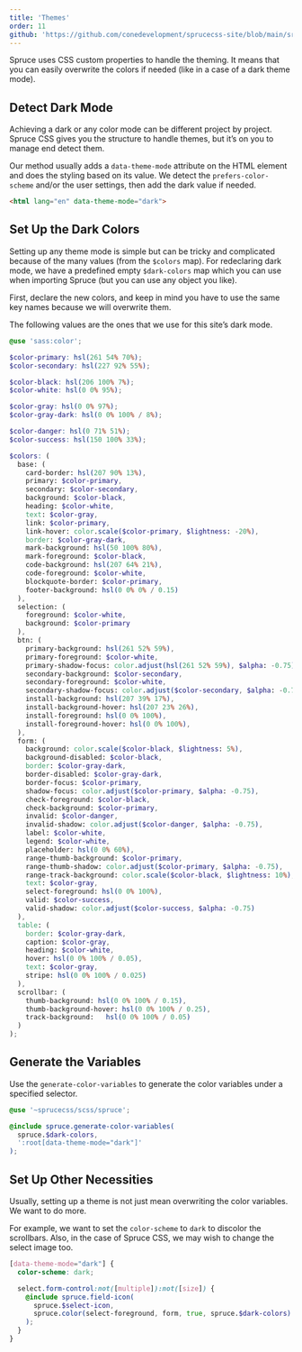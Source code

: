 ```yaml
---
title: 'Themes'
order: 11
github: 'https://github.com/conedevelopment/sprucecss-site/blob/main/src/docs/customization/themes.mdx'
---
```


<p class="lead">Spruce uses CSS custom properties to handle the theming. It means that you can easily overwrite the colors if needed (like in a case of a dark theme mode).</p>

## Detect Dark Mode

Achieving a dark or any color mode can be different project by project. Spruce CSS gives you the structure to handle themes, but it’s on you to manage end detect them.

Our method usually adds a `data-theme-mode` attribute on the HTML element and does the styling based on its value. We detect the `prefers-color-scheme` and/or the user settings, then add the dark value if needed.

```html
<html lang="en" data-theme-mode="dark">
```

## Set Up the Dark Colors

Setting up any theme mode is simple but can be tricky and complicated because of the many values (from the `$colors` map). For redeclaring dark mode, we have a predefined empty `$dark-colors` map which you can use when importing Spruce (but you can use any object you like).

First, declare the new colors, and keep in mind you have to use the same key names because we will overwrite them.

The following values are the ones that we use for this site’s dark mode.

```scss
@use 'sass:color';

$color-primary: hsl(261 54% 70%);
$color-secondary: hsl(227 92% 55%);

$color-black: hsl(206 100% 7%);
$color-white: hsl(0 0% 95%);

$color-gray: hsl(0 0% 97%);
$color-gray-dark: hsl(0 0% 100% / 8%);

$color-danger: hsl(0 71% 51%);
$color-success: hsl(150 100% 33%);

$colors: (
  base: (
    card-border: hsl(207 90% 13%),
    primary: $color-primary,
    secondary: $color-secondary,
    background: $color-black,
    heading: $color-white,
    text: $color-gray,
    link: $color-primary,
    link-hover: color.scale($color-primary, $lightness: -20%),
    border: $color-gray-dark,
    mark-background: hsl(50 100% 80%),
    mark-foreground: $color-black,
    code-background: hsl(207 64% 21%),
    code-foreground: $color-white,
    blockquote-border: $color-primary,
    footer-background: hsl(0 0% 0% / 0.15)
  ),
  selection: (
    foreground: $color-white,
    background: $color-primary
  ),
  btn: (
    primary-background: hsl(261 52% 59%),
    primary-foreground: $color-white,
    primary-shadow-focus: color.adjust(hsl(261 52% 59%), $alpha: -0.75),
    secondary-background: $color-secondary,
    secondary-foreground: $color-white,
    secondary-shadow-focus: color.adjust($color-secondary, $alpha: -0.75),
    install-background: hsl(207 39% 17%),
    install-background-hover: hsl(207 23% 26%),
    install-foreground: hsl(0 0% 100%),
    install-foreground-hover: hsl(0 0% 100%),
  ),
  form: (
    background: color.scale($color-black, $lightness: 5%),
    background-disabled: $color-black,
    border: $color-gray-dark,
    border-disabled: $color-gray-dark,
    border-focus: $color-primary,
    shadow-focus: color.adjust($color-primary, $alpha: -0.75),
    check-foreground: $color-black,
    check-background: $color-primary,
    invalid: $color-danger,
    invalid-shadow: color.adjust($color-danger, $alpha: -0.75),
    label: $color-white,
    legend: $color-white,
    placeholder: hsl(0 0% 60%),
    range-thumb-background: $color-primary,
    range-thumb-shadow: color.adjust($color-primary, $alpha: -0.75),
    range-track-background: color.scale($color-black, $lightness: 10%),
    text: $color-gray,
    select-foreground: hsl(0 0% 100%),
    valid: $color-success,
    valid-shadow: color.adjust($color-success, $alpha: -0.75)
  ),
  table: (
    border: $color-gray-dark,
    caption: $color-gray,
    heading: $color-white,
    hover: hsl(0 0% 100% / 0.05),
    text: $color-gray,
    stripe: hsl(0 0% 100% / 0.025)
  ),
  scrollbar: (
    thumb-background: hsl(0 0% 100% / 0.15),
    thumb-background-hover:	hsl(0 0% 100% / 0.25),
    track-background:	hsl(0 0% 100% / 0.05)
  )
);
```

## Generate the Variables

Use the `generate-color-variables` to generate the color variables under a specified selector.

```scss
@use '~sprucecss/scss/spruce';

@include spruce.generate-color-variables(
  spruce.$dark-colors,
  ':root[data-theme-mode="dark"]'
);
```

## Set Up Other Necessities

Usually, setting up a theme is not just mean overwriting the color variables. We want to do more.

For example, we want to set the `color-scheme` to `dark` to discolor the scrollbars. Also, in the case of Spruce CSS, we may wish to change the select image too.

```scss
[data-theme-mode="dark"] {
  color-scheme: dark;

  select.form-control:not([multiple]):not([size]) {
    @include spruce.field-icon(
      spruce.$select-icon,
      spruce.color(select-foreground, form, true, spruce.$dark-colors)
    );
  }
}
```

